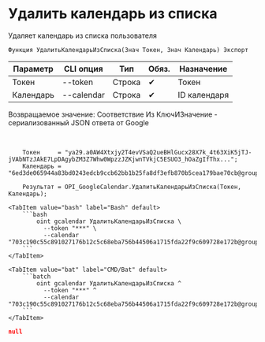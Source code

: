 ﻿---
sidebar_position: 4
description: Удалить календарь из списка и другие функции для работы с Google Calendar в Открытом пакете интеграций - бесплатной open-source библиотеке интеграций для 1С:Предприятие 8, OneScript и CLI
keywords: [1C, 1С, 1С:Предприятие, 1С:Предприятие 8.3, API, Интеграция, Сервисы, Обмен, OneScript, CLI, Google Calendar]
---


# Удалить календарь из списка
 Удаляет календарь из списка пользователя



`Функция УдалитьКалендарьИзСписка(Знач Токен, Знач Календарь) Экспорт`

  | Параметр | CLI опция | Тип | Обяз. | Назначение |
  |-|-|-|-|-|
  | Токен | --token | Строка | &#x2714; | Токен |
  | Календарь | --calendar | Строка | &#x2714; | ID календаря |

  
  Возвращаемое значение:   Соответствие Из КлючИЗначение - сериализованный JSON ответа от Google

<br/>




```bsl title="Пример использования для 1С:Предприятие/OneScript"
    Токен     = "ya29.a0AW4Xtxjy2T4evVSaQ2ueBHlGucx28X7k_4t63XiK5jTJ-jVAbNTzJAkE7LpDAgybZM3Z7Whw0WpzzJZKjwnTVkjC5ESUO3_hOaZgIfThx...";
    Календарь = "6ed3de065944a83bd0243edcb9ccb62bb1b25fa8df3efb870b5cea179bae70cb@group.calendar.google.com";

    Результат = OPI_GoogleCalendar.УдалитьКалендарьИзСписка(Токен, Календарь);
```
    

 <Tabs>
  
    <TabItem value="bash" label="Bash" default>
        ```bash
            oint gcalendar УдалитьКалендарьИзСписка \
              --token "***" \
              --calendar "703c190c55c891027176b12c5c68eba756b44506a1715fda22f9c609728e172b@group.calendar.google.com"
        ```
    </TabItem>
  
    <TabItem value="bat" label="CMD/Bat" default>
        ```batch
            oint gcalendar УдалитьКалендарьИзСписка ^
              --token "***" ^
              --calendar "703c190c55c891027176b12c5c68eba756b44506a1715fda22f9c609728e172b@group.calendar.google.com"
        ```
    </TabItem>
</Tabs>


```json title="Результат"
null
```
